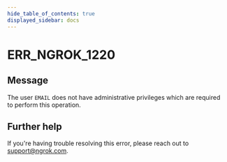 ```yaml
---
hide_table_of_contents: true
displayed_sidebar: docs
---
```



# ERR_NGROK_1220

## Message

The user `EMAIL` does not have administrative privileges which are required to perform this operation.

<ErrorDetails error="err_ngrok_1220" />

## Further help

If you're having trouble resolving this error, please reach out to [support@ngrok.com](mailto:support@ngrok.com?subject=Help%20with%20ERR_NGROK_1220).
